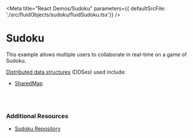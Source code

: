 
<Meta title="React Demos/Sudoku" parameters={{ defaultSrcFile: './src/fluidObjects/sudoku/fluidSudoku.tsx'}} />

# Sudoku

This example allows multiple users to collaborate in real-time on a game of Sudoku.

<a href="https://agreeable-hill-0eeff5b10.azurestaticapps.net/docs/concepts/dds/" target="_blank">Distributed data structures</a> (DDSes) used include:

* <a href="https://agreeable-hill-0eeff5b10.azurestaticapps.net/apis/map/sharedmap/" target="_blank">SharedMap</a>

<Story name="Demo">
  <FluidLoader factory={fluidExport} title={FluidSudokuName}></FluidLoader>
</Story>

<br /><br />

### Additional Resources

* <a href="https://github.com/microsoft/FluidExamples" target="_blank">Sudoku Repository</a>
